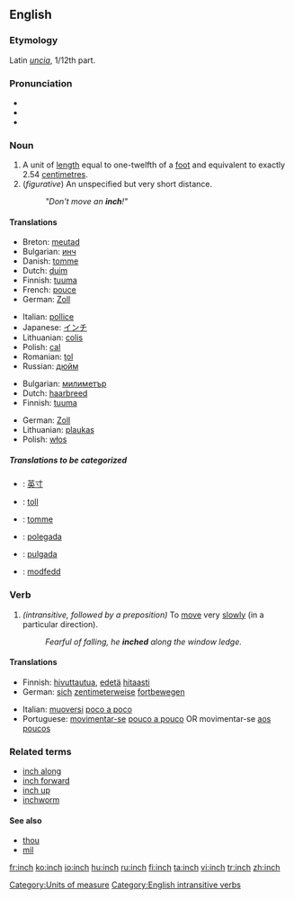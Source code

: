 ==English==

===Etymology===
Latin ''[[uncia]]'', 1/12th part.

===Pronunciation===
*{{IPA|/ɪntʃ/}}
*{{audio|en-us-inch.ogg|Audio (US)}}
*{{rhymes|ɪntʃ}}

===Noun===
{{en-noun|es}}
# A unit of [[length]] equal to one-twelfth of a [[foot]] and equivalent to exactly 2.54 [[centimetre]]s.
# (''figurative'') An unspecified but very short distance.
#:''"Don't move an '''inch'''!"''

====Translations====
{{trans-top|A unit of length equal to one-twelfth of a foot and equivalent to exactly 2.54 centimetres}}
*Breton: [[meutad]] {{m}}
*Bulgarian: [[инч]] {{m}}
*Danish: [[tomme]] {{c}}
*Dutch: [[duim]] {{m}}
*Finnish: [[tuuma]]
*French: [[pouce]] {{m}}
*German: [[Zoll]] {{n}}
{{trans-mid}}
*Italian: [[pollice]] {{m}}
*Japanese: [[インチ]]
*Lithuanian: [[colis]] {{m}}
*Polish: [[cal]] {{m}}
*Romanian: [[ţol]] {{m}}
*Russian: [[дюйм]] {{m}}
{{trans-bottom}}

{{trans-top|An unspecified but very short distance}}
*Bulgarian: [[милиметър]] {{m}}
*Dutch: [[haarbreed]] {{n}}
*Finnish: [[tuuma]]
{{trans-mid}}
*German: [[Zoll]] {{n}}
*Lithuanian: [[plaukas]] {{m}}
*Polish: [[włos]] {{m}}
{{trans-bottom}}

=====Translations to be categorized=====
{{checktrans}}
{{top}}
*{{ttbc|Chinese}}: [[英寸]]
*{{ttbc|Estonian}}: [[toll]]
*{{ttbc|Norwegian}}: [[tomme]] {{m}}
{{mid}}
*{{ttbc|Portuguese}}: [[polegada]] {{f}}
*{{ttbc|Spanish}}: [[pulgada]]
*{{ttbc|Welsh}}: [[modfedd]]
{{bottom}}

===Verb===
{{en-verb|inch|es}}
#''(intransitive, followed by a preposition)'' To [[move]] very [[slowly]] (in a particular direction).
#:''Fearful of falling, he '''inched''' along the window ledge.''

====Translations====
{{trans-top|To move very slowly}}
*Finnish: [[hivuttautua]], [[edetä]] [[hitaasti]]
*German: [[sich]] [[zentimeterweise]] [[fortbewegen]]
{{trans-mid}}
*Italian: [[muoversi]] [[poco a poco]]
*Portuguese: [[movimentar-se]] [[pouco a pouco]] OR movimentar-se [[aos poucos]]
{{trans-bottom}}

===Related terms===
*[[inch along]]
*[[inch forward]]
*[[inch up]]
*[[inchworm]]

====See also====
*[[thou]]
*[[mil]]

[[Category:Units of measure]]
[[Category:English intransitive verbs]]

[[fr:inch]]
[[ko:inch]]
[[io:inch]]
[[hu:inch]]
[[ru:inch]]
[[fi:inch]]
[[ta:inch]]
[[vi:inch]]
[[tr:inch]]
[[zh:inch]]